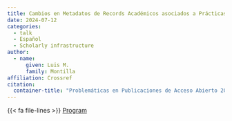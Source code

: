 ```yaml
---
title: Cambios en Metadatos de Records Académicos asociados a Prácticas Transparentes en Revistas Académicas
date: 2024-07-12
categories:
  - talk
  - Español
  - Scholarly infrastructure
author: 
  - name:
      given: Luis M. 
      family: Montilla
affiliation: Crossref
citation: 
  container-title: "Problemáticas en Publicaciones de Acceso Abierto 2024. OpenCiencia"
---
```

{{< fa file-lines >}}  [Program](https://openciencia.org/index.php/ioap/ioap24/schedConf/program)


